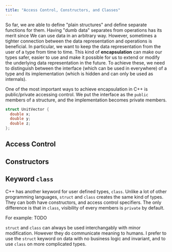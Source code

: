 ```yaml
---
title: "Access Control, Constructors, and Classes"
---
```


So far, we are able to define "plain structures" and define separate functions for them.
Having "dumb data" separates from operations has its merit since
We can use data in an arbitrary way.
However, sometimes a tighter connection between the data representation and operations is beneficial.
In particular, we want to keep the data representation from the user of a type from time to time.
This kind of **encapsulation** can make our types safer,
easier to use and make it possible for us to extend or modify the underlying data representation in the future.
To achieve these, we need to distinguish between the interface (which can be used in everywhere) of a type and its implementation (which is hidden and can only be used as internals). 

One of the most important ways to achieve encapsulation in C++ is public/private accessing control.
We put the interface as the `public` members of a structure, and the implementation becomes private members.

```cpp
struct UnitVector {
  double x;
  double y;
  double z;
};
```

## Access Control

## Constructors

## Keyword `class`

C++  has another keyword for user defined types, `class`.
Unlike a lot of other programming languages, `struct` and `class` creates the same kind of types.
They can both have constructors, and access control specifiers.
The only difference is that in `class`,
visibility of every members is `private` by default.

For example: TODO

`struct` and `class` can always be used interchangably with minor modification.
However they do communicate meaning to humans.
I prefer to use the `struct` keyword on data with no business logic and invariant,
and to use `class` on more complicated types.